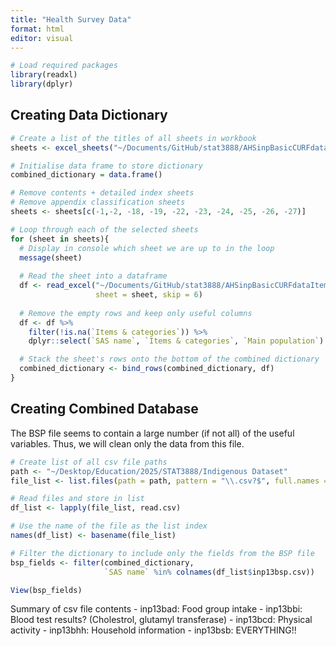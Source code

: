 ```yaml
---
title: "Health Survey Data"
format: html
editor: visual
---
```


```r
# Load required packages
library(readxl)
library(dplyr)
```

## Creating Data Dictionary

```r
# Create a list of the titles of all sheets in workbook
sheets <- excel_sheets("~/Documents/GitHub/stat3888/AHSinpBasicCURFdataItemList-2.xls")

# Initialise data frame to store dictionary
combined_dictionary = data.frame()

# Remove contents + detailed index sheets
# Remove appendix classification sheets
sheets <- sheets[c(-1,-2, -18, -19, -22, -23, -24, -25, -26, -27)] 

# Loop through each of the selected sheets
for (sheet in sheets){
  # Display in console which sheet we are up to in the loop
  message(sheet)
  
  # Read the sheet into a dataframe
  df <- read_excel("~/Documents/GitHub/stat3888/AHSinpBasicCURFdataItemList-2.xls",
                   sheet = sheet, skip = 6)
  
  # Remove the empty rows and keep only useful columns
  df <- df %>%
    filter(!is.na(`Items & categories`)) %>%
    dplyr::select(`SAS name`, `Items & categories`, `Main population`)

  # Stack the sheet's rows onto the bottom of the combined dictionary
  combined_dictionary <- bind_rows(combined_dictionary, df)
}

```

## Creating Combined Database

The BSP file seems to contain a large number (if not all) of the useful variables. Thus, we will clean only the data from this file.

```r
# Create list of all csv file paths
path <- "~/Desktop/Education/2025/STAT3888/Indigenous Dataset"
file_list <- list.files(path = path, pattern = "\\.csv?$", full.names = TRUE)

# Read files and store in list
df_list <- lapply(file_list, read.csv)

# Use the name of the file as the list index
names(df_list) <- basename(file_list)

# Filter the dictionary to include only the fields from the BSP file
bsp_fields <- filter(combined_dictionary, 
                     `SAS name` %in% colnames(df_list$inp13bsp.csv))

View(bsp_fields)
```

Summary of csv file contents
- inp13bad: Food group intake
- inp13bbi: Blood test results? (Cholestrol, glutamyl transferase)
- inp13bcd: Physical activity
- inp13bhh: Household information
- inp13bsb: EVERYTHING!!